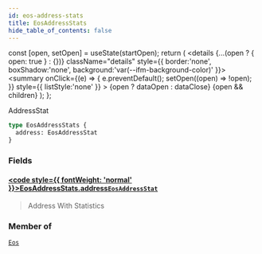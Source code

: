 ```yaml
---
id: eos-address-stats
title: EosAddressStats
hide_table_of_contents: false
---
```







  const [open, setOpen] = useState(startOpen);
  return (
    <details {...(open ? { open: true } : {})} className="details" style={{ border:'none', boxShadow:'none', background:'var(--ifm-background-color)' }}>
      <summary
        onClick={(e) => {
          e.preventDefault();
          setOpen((open) => !open);
        }}
        style={{ listStyle:'none' }}
      >
      {open ? dataOpen : dataClose}
      </summary>
      {open && children}
    </details>
  );
};








AddressStat


```graphql
type EosAddressStats {
  address: EosAddressStat
}
```




### Fields

#### [<code style={{ fontWeight: 'normal' }}>EosAddressStats.<b>address</b></code>](#)<Bullet />[`EosAddressStat`](/docs/graphql-reference/objects/eos-address-stat) <Badge class="badge badge--secondary" text="object"/> 
> 
> 
> Address With Statistics
> 



### Member of

[`Eos`](/docs/graphql-reference/objects/eos)  <Badge class="secondary" text="object"/>

